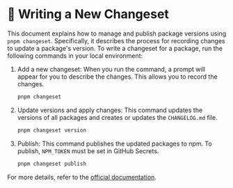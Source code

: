 # 🦋 Writing a New Changeset

This document explains how to manage and publish package versions using `pnpm changeset`.
Specifically, it describes the process for recording changes to update a package's version.
To write a changeset for a package, run the following commands in your local environment:

1. Add a new changeset: When you run the command, a prompt will appear for you to describe the changes. This allows you to record the changes.
    ```bash
    pnpm changeset
    ```

2. Update versions and apply changes: This command updates the versions of all packages and creates or updates the `CHANGELOG.md` file.
    ```bash
    pnpm changeset version
    ```
3. Publish: This command publishes the updated packages to npm. To publish, `NPM_TOKEN` must be set in GitHub Secrets.
    ```bash
    pnpm changeset publish
    ```

For more details, refer to the [official documentation](https://github.com/changesets/changesets).

